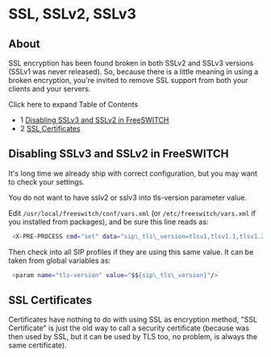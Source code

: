 
# SSL, SSLv2, SSLv3 

 

## About

SSL encryption has been found broken in both SSLv2 and SSLv3 versions (SSLv1 was never released).
So, because there is a little meaning in using a broken encryption, you're invited to remove SSL support from both your clients and your servers.

Click here to expand Table of Contents

* 1 [Disabling SSLv3 and SSLv2 in FreeSWITCH](#disabling-sslv3-and-sslv2-in-freeswitch)
* 2 [SSL Certificates](#ssl-certificates)

## Disabling SSLv3 and SSLv2 in FreeSWITCH

It's long time we already ship with correct configuration, but you may want to check your settings.

You do not want to have sslv2 or sslv3 into tls-version parameter value.

Edit `/usr/local/freeswitch/conf/vars.xml` (or `/etc/freeswitch/vars.xml` if you installed from packages), and be sure this line reads as:

```bash
 <X-PRE-PROCESS cmd="set" data="sip\_tls\_version=tlsv1,tlsv1.1,tlsv1.2"/>
```

Then check into all SIP profiles if they are using this same value. It can be taken from global variables as:

```bash
 <param name="tls-version" value="$${sip\_tls\_version}"/>
```

## SSL Certificates

Certificates have nothing to do with using SSL as encryption method, "SSL Certificate"
is just the old way to call a security certificate (because was then used by SSL, but it can be used by TLS too, no problem, is always the same certificate).

